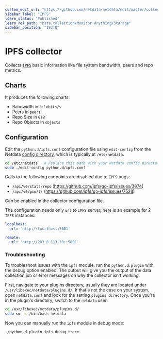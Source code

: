 ```yaml
---
custom_edit_url: "https://github.com/netdata/netdata/edit/master/collectors/python.d.plugin/ipfs/README.md"
sidebar_label: "IPFS"
learn_status: "Published"
learn_rel_path: "Data collection/Monitor Anything/Storage"
sidebar_position: "193.0"
---
```



# IPFS collector

Collects [`IPFS`](https://ipfs.io) basic information like file system bandwidth, peers and repo metrics.

## Charts

It produces the following charts:

-   Bandwidth in `kilobits/s`
-   Peers in `peers`
-   Repo Size in `GiB`
-   Repo Objects in `objects`

## Configuration

Edit the `python.d/ipfs.conf` configuration file using `edit-config` from the Netdata [config
directory](/docs/getting-started/manage-and-configure/configuration), which is typically at `/etc/netdata`.

```bash
cd /etc/netdata   # Replace this path with your Netdata config directory, if different
sudo ./edit-config python.d/ipfs.conf
```



Calls to the following endpoints are disabled due to `IPFS` bugs:

-   `/api/v0/stats/repo` (https://github.com/ipfs/go-ipfs/issues/3874)
-   `/api/v0/pin/ls` (https://github.com/ipfs/go-ipfs/issues/7528)

Can be enabled in the collector configuration file.

The configuration needs only `url` to `IPFS` server, here is an example for 2 `IPFS` instances:

```yaml
localhost:
  url: 'http://localhost:5001'

remote:
  url: 'http://203.0.113.10::5001'
```




### Troubleshooting

To troubleshoot issues with the `ipfs` module, run the `python.d.plugin` with the debug option enabled. The 
output will give you the output of the data collection job or error messages on why the collector isn't working.

First, navigate to your plugins directory, usually they are located under `/usr/libexec/netdata/plugins.d/`. If that's 
not the case on your system, open `netdata.conf` and look for the setting `plugins directory`. Once you're in the 
plugin's directory, switch to the `netdata` user.

```bash
cd /usr/libexec/netdata/plugins.d/
sudo su -s /bin/bash netdata
```

Now you can manually run the `ipfs` module in debug mode:

```bash
./python.d.plugin ipfs debug trace
```


